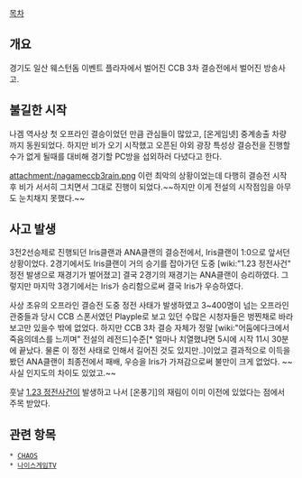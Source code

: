 [[목차]]

== 개요 ==
경기도 일산 웨스턴돔 이벤트 플라자에서 벌어진 CCB 3차 결승전에서 벌어진 방송사고. 

== 불길한 시작 ==
나겜 역사상 첫 오프라인 결승이었던 만큼 관심들이 많았고, [온게임넷] 중계송출 차량까지 동원되었다. 하지만 비가 오기 시작했고 오픈된 야외 광장 특성상 결승전을 진행할수가 없게 될때를 대비해 경기할 PC방을 섭외하러 다녔다고 한다.

attachment:/nagameccb3rain.png
이런 최악의 상황이었는데 다행히 결승전 시작후 비가 서서히 그치면서 그대로 진행이 되었다.~~하지만 이게 전설의 시작점임을 아무도 눈치채지 못했다.~~

== 사고 발생 ==
3전2선승제로 진행되던 Iris클랜과 ANA클랜의 결승전에서, Iris클랜이 1:0으로 앞서던 상황이었다. 2경기에서도 Iris클랜이 거의 승기를 잡아가던 도중 [wiki:"1.23 정전사건" 정전 발생으로 재경기가 벌어졌고] 결국 2경기의 재경기는 ANA클랜이 승리하였다. 그렇지만 마지막 3경기에서는 Iris가 승리함으로써 결국 Iris가 우승하였다.

사상 초유의 오프라인 결승전 도중 정전 사태가 발생하였고 3~400명이 넘는 오프라인 관중들과 당시 CCB 스폰서였던 Playple로 보고 있던 수많은 시청자들은 벙찐채로 바라보고만 있을수 밖에 없었다. 하지만 CCB 3차 결승 자체가 정말 [wiki:"어둠에다크에서 죽음의데스를 느끼며" 전설의 레전드]수준[* 얼마나 치열했냐면 5시에 시작 11시 30분에 끝났다. 물론 이 정전 사태로 인해서 길어진 것도 있지만..]이었고 결과적으로 이득을 봤던 ANA클랜이 최종전에서 패배, 우승을 Iris가 가져감으로써 불만이 크게 없었다. ~~사실 인지도의 차이도 있었고.~~

훗날 [[1.23 정전사건]]이 발생하고 나서 [온풍기]의 재림이 이미 이전에 있었다는 점에서 주목 받았다.

== 관련 항목 ==
 * [[CHAOS]]
 * [[나이스게임TV]]
